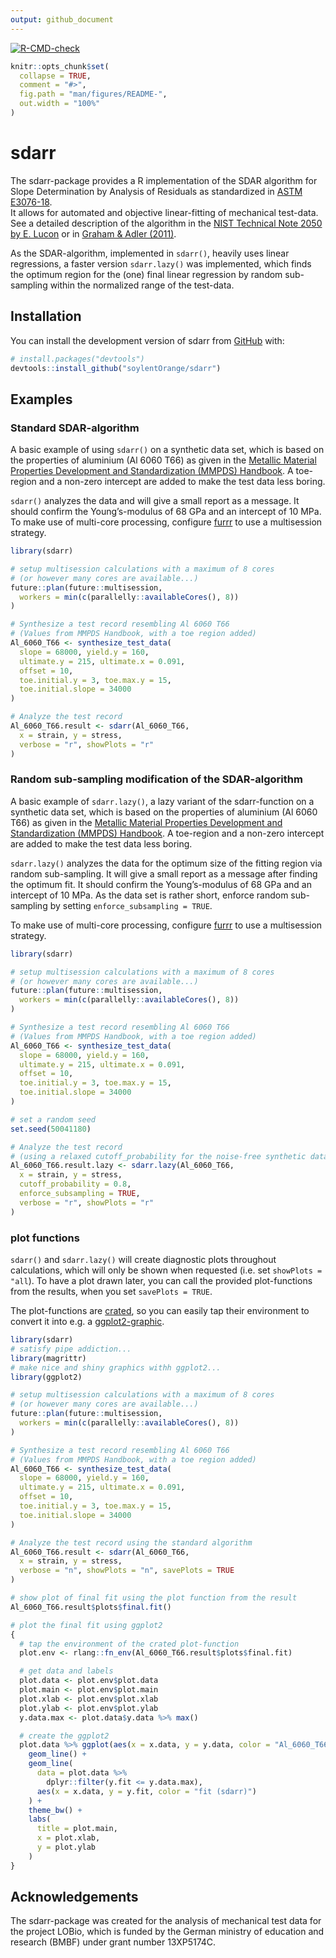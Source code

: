 ```yaml
---
output: github_document
---
```


<!-- badges: start -->
[![R-CMD-check](https://github.com/soylentOrange/sdarr/actions/workflows/R-CMD-check.yaml/badge.svg)](https://github.com/soylentOrange/sdarr/actions/workflows/R-CMD-check.yaml)
<!-- badges: end -->

<!-- README.md is generated from README.Rmd. Please edit that file -->

```r
knitr::opts_chunk$set(
  collapse = TRUE,
  comment = "#>",
  fig.path = "man/figures/README-",
  out.width = "100%"
)
```

# sdarr

The sdarr-package provides a R implementation of the SDAR algorithm for Slope Determination by Analysis of Residuals as standardized in [ASTM E3076-18](https://doi.org/10.1520/E3076-18).  
It allows for automated and objective linear-fitting of mechanical test-data. See a detailed description of the algorithm in the [NIST Technical Note 2050 by E. Lucon](https://doi.org/10.6028/NIST.TN.2050) or in [Graham & Adler (2011)](https://doi.org/10.1520/JTE103038).  
  
As the SDAR-algorithm, implemented in `sdarr()`, heavily uses linear regressions, a faster version `sdarr.lazy()` was implemented, which finds the optimum region for the (one) final linear regression by random sub-sampling within the normalized range of the test-data.
  
## Installation

You can install the development version of sdarr from [GitHub](https://github.com/) with:

``` r
# install.packages("devtools")
devtools::install_github("soylentOrange/sdarr")
```

## Examples

### Standard SDAR-algorithm

A basic example of using `sdarr()` on a synthetic data set, which is based on the properties of aluminium (Al 6060 T66) as given in the 
[Metallic Material Properties Development and Standardization (MMPDS) Handbook](https://ntrl.ntis.gov/NTRL/dashboard/searchResults/titleDetail/PB2003106632.xhtml).
A toe-region and a non-zero intercept are added to make the test data less boring.  
  
`sdarr()` analyzes the data and will give a small report as a message.
It should confirm the Young's-modulus of 68 GPa and an intercept of 10 MPa.
To make use of multi-core processing, configure [furrr](https://furrr.futureverse.org/) to use a multisession strategy.

```r
library(sdarr)

# setup multisession calculations with a maximum of 8 cores
# (or however many cores are available...)
future::plan(future::multisession,
  workers = min(c(parallelly::availableCores(), 8))
)

# Synthesize a test record resembling Al 6060 T66
# (Values from MMPDS Handbook, with a toe region added)
Al_6060_T66 <- synthesize_test_data(
  slope = 68000, yield.y = 160,
  ultimate.y = 215, ultimate.x = 0.091,
  offset = 10,
  toe.initial.y = 3, toe.max.y = 15,
  toe.initial.slope = 34000
)

# Analyze the test record
Al_6060_T66.result <- sdarr(Al_6060_T66,
  x = strain, y = stress,
  verbose = "r", showPlots = "r"
)
```

### Random sub-sampling modification of the SDAR-algorithm

A basic example of `sdarr.lazy()`, a lazy variant of the sdarr-function on a synthetic data set, which is based on the properties of aluminium (Al 6060 T66) as given in the 
[Metallic Material Properties Development and Standardization (MMPDS) Handbook](https://ntrl.ntis.gov/NTRL/dashboard/searchResults/titleDetail/PB2003106632.xhtml).
A toe-region and a non-zero intercept are added to make the test data less boring.  
  
`sdarr.lazy()` analyzes the data for the optimum size of the fitting region via random sub-sampling. It will give a small report as a message after finding the optimum fit.
It should confirm the Young's-modulus of 68 GPa and an intercept of 10 MPa.
As the data set is rather short, enforce random sub-sampling by setting `enforce_subsampling = TRUE`.

To make use of multi-core processing, configure [furrr](https://furrr.futureverse.org/) to use a multisession strategy.

```r
library(sdarr)

# setup multisession calculations with a maximum of 8 cores
# (or however many cores are available...)
future::plan(future::multisession,
  workers = min(c(parallelly::availableCores(), 8))
)

# Synthesize a test record resembling Al 6060 T66
# (Values from MMPDS Handbook, with a toe region added)
Al_6060_T66 <- synthesize_test_data(
  slope = 68000, yield.y = 160,
  ultimate.y = 215, ultimate.x = 0.091,
  offset = 10,
  toe.initial.y = 3, toe.max.y = 15,
  toe.initial.slope = 34000
)

# set a random seed
set.seed(50041180)

# Analyze the test record
# (using a relaxed cutoff_probability for the noise-free synthetic data)
Al_6060_T66.result.lazy <- sdarr.lazy(Al_6060_T66,
  x = strain, y = stress,
  cutoff_probability = 0.8,
  enforce_subsampling = TRUE,
  verbose = "r", showPlots = "r"
)
```

### plot functions

`sdarr()` and `sdarr.lazy()` will create diagnostic plots throughout calculations, which will only be shown when requested (i.e. set `showPlots = "all`). To have a plot drawn later, you can call the provided plot-functions from the results, when you set `savePlots = TRUE`.  

The plot-functions are [crated](https://github.com/r-lib/carrier), so you can easily tap their environment to convert it into e.g. a [ggplot2-graphic](https://ggplot2.tidyverse.org/).

```r
library(sdarr)
# satisfy pipe addiction...
library(magrittr)
# make nice and shiny graphics withh ggplot2...
library(ggplot2)

# setup multisession calculations with a maximum of 8 cores
# (or however many cores are available...)
future::plan(future::multisession,
  workers = min(c(parallelly::availableCores(), 8))
)

# Synthesize a test record resembling Al 6060 T66
# (Values from MMPDS Handbook, with a toe region added)
Al_6060_T66 <- synthesize_test_data(
  slope = 68000, yield.y = 160,
  ultimate.y = 215, ultimate.x = 0.091,
  offset = 10,
  toe.initial.y = 3, toe.max.y = 15,
  toe.initial.slope = 34000
)

# Analyze the test record using the standard algorithm
Al_6060_T66.result <- sdarr(Al_6060_T66,
  x = strain, y = stress,
  verbose = "n", showPlots = "n", savePlots = TRUE
)

# show plot of final fit using the plot function from the result
Al_6060_T66.result$plots$final.fit()

# plot the final fit using ggplot2
{
  # tap the environment of the crated plot-function
  plot.env <- rlang::fn_env(Al_6060_T66.result$plots$final.fit)

  # get data and labels
  plot.data <- plot.env$plot.data
  plot.main <- plot.env$plot.main
  plot.xlab <- plot.env$plot.xlab
  plot.ylab <- plot.env$plot.ylab
  y.data.max <- plot.data$y.data %>% max()

  # create the ggplot2
  plot.data %>% ggplot(aes(x = x.data, y = y.data, color = "Al_6060_T66")) +
    geom_line() +
    geom_line(
      data = plot.data %>%
        dplyr::filter(y.fit <= y.data.max),
      aes(x = x.data, y = y.fit, color = "fit (sdarr)")
    ) +
    theme_bw() +
    labs(
      title = plot.main,
      x = plot.xlab,
      y = plot.ylab
    )
}
```

## Acknowledgements

The sdarr-package was created for the analysis of mechanical test data for the project LOBio, which is funded by the German ministry of education and research (BMBF) under grant number 13XP5174C.
